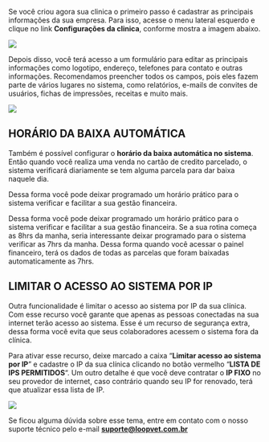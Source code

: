Se você criou agora sua clinica o primeiro passo é cadastrar as principais informações da sua empresa. Para isso, acesse o menu lateral esquerdo e clique no link **Configurações da clinica**, conforme mostra a imagem abaixo.

<img src="/configuracoes-clinica-loopvet-menu.webp" />

Depois disso, você terá acesso a um formulário para editar as principais informações como logotipo, endereço, telefones para contato e outras informações. Recomendamos preencher todos os campos, pois eles fazem parte de vários lugares no sistema, como relatórios, e-mails de convites de usuários, fichas de impressões, receitas e muito mais.

<img src="/loopvet-configuracoes-da-clinica.webp" />

## HORÁRIO DA BAIXA AUTOMÁTICA

Também é possível configurar o **horário da baixa automática no sistema**. Então quando você realiza uma venda no cartão de credito parcelado, o sistema verificará diariamente se tem alguma parcela para dar baixa naquele dia.

Dessa forma você pode deixar programado um horário prático para o sistema verificar e facilitar a sua gestão financeira.

Dessa forma você pode deixar programado um horário prático para o sistema verificar e facilitar a sua gestão financeira. Se a sua rotina começa as 8hrs da manha, seria interessante deixar programado para o sistema verificar as 7hrs da manha. Dessa forma quando você acessar o painel financeiro, terá os dados de todas as parcelas que foram baixadas automaticamente as 7hrs.

## LIMITAR O ACESSO AO SISTEMA POR IP

Outra funcionalidade é limitar o acesso ao sistema por IP da sua clínica. Com esse recurso você garante que apenas as pessoas conectadas na sua internet terão acesso ao sistema. Esse é um recurso de segurança extra, dessa forma você evita que seus colaboradores acessem o sistema fora da clínica.

Para ativar esse recurso, deixe marcado a caixa “**Limitar acesso ao sistema por IP**” e cadastre o IP da sua clínica clicando no botão vermelho “**LISTA DE IPS PERMITIDOS**“. Um outro detalhe é que você deve contratar o **IP FIXO** no seu provedor de internet, caso contrário quando seu IP for renovado, terá que atualizar essa lista de IP.

<img src="/image.webp" />

Se ficou alguma dúvida sobre esse tema, entre em contato com o nosso suporte técnico pelo e-mail **suporte@loopvet.com.br**
